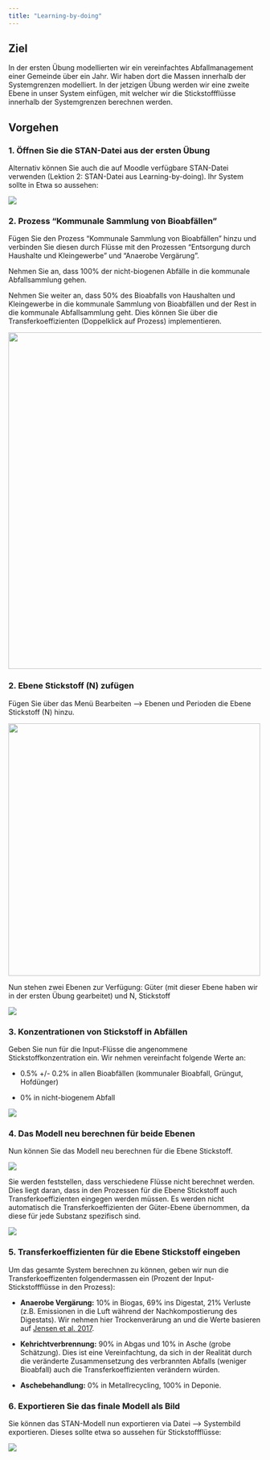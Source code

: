 ```yaml
---
title: "Learning-by-doing"
---
```


## Ziel

In der ersten Übung modellierten wir ein vereinfachtes Abfallmanagement einer Gemeinde über ein Jahr. Wir haben dort die Massen innerhalb der Systemgrenzen modelliert. In der jetzigen Übung werden wir eine zweite Ebene in unser System einfügen, mit welcher wir die Stickstoffflüsse innerhalb der Systemgrenzen berechnen werden.

## Vorgehen

### 1. Öffnen Sie die STAN-Datei aus der ersten Übung

Alternativ können Sie auch die auf Moodle verfügbare STAN-Datei verwenden (Lektion 2: STAN-Datei aus Learning-by-doing). Ihr System sollte in Etwa so aussehen:

![](images/Lektion_1_2_1.png)

### 2. Prozess "Kommunale Sammlung von Bioabfällen"

Fügen Sie den Prozess "Kommunale Sammlung von Bioabfällen" hinzu und verbinden Sie diesen durch Flüsse mit den Prozessen "Entsorgung durch Haushalte und Kleingewerbe" und "Anaerobe Vergärung".

Nehmen Sie an, dass 100% der nicht-biogenen Abfälle in die kommunale Abfallsammlung gehen.

Nehmen Sie weiter an, dass 50% des Bioabfalls von Haushalten und Kleingewerbe in die kommunale Sammlung von Bioabfällen und der Rest in die kommunale Abfallsammlung geht. Dies können Sie über die Transferkoeffizienten (Doppelklick auf Prozess) implementieren.

![](images/Lektion_2_2_1.png){fig-align="center" width="668"}

### 2. Ebene Stickstoff (N) zufügen

Fügen Sie über das Menü Bearbeiten --\> Ebenen und Perioden die Ebene Stickstoff (N) hinzu.

![](images/Lektion_2_2_2.png){fig-align="center" width="501"}

Nun stehen zwei Ebenen zur Verfügung: Güter (mit dieser Ebene haben wir in der ersten Übung gearbeitet) und N, Stickstoff

![](images/Lektion_2_2_3.png)

### 3. Konzentrationen von Stickstoff in Abfällen

Geben Sie nun für die Input-Flüsse die angenommene Stickstoffkonzentration ein. Wir nehmen vereinfacht folgende Werte an:

-   0.5% +/- 0.2% in allen Bioabfällen (kommunaler Bioabfall, Grüngut, Hofdünger)

-   0% in nicht-biogenem Abfall

![](images/Lektion_2_2_4.png)

### 4. Das Modell neu berechnen für beide Ebenen

Nun können Sie das Modell neu berechnen für die Ebene Stickstoff.

![](images/Lektion_2_2_5.png)

Sie werden feststellen, dass verschiedene Flüsse nicht berechnet werden. Dies liegt daran, dass in den Prozessen für die Ebene Stickstoff auch Transferkoeffizienten eingegen werden müssen. Es werden nicht automatisch die Transferkoeffizienten der Güter-Ebene übernommen, da diese für jede Substanz spezifisch sind.

![](images/Lektion_2_2_6.png)

### 5. Transferkoeffizienten für die Ebene Stickstoff eingeben

Um das gesamte System berechnen zu können, geben wir nun die Transferkoeffizenten folgendermassen ein (Prozent der Input-Stickstoffflüsse in den Prozess):

-   **Anaerobe Vergärung:** 10% in Biogas, 69% ins Digestat, 21% Verluste (z.B. Emissionen in die Luft während der Nachkompostierung des Digestats). Wir nehmen hier Trockenverärung an und die Werte basieren auf [Jensen et al. 2017](https://www.sciencedirect.com/science/article/pii/S0956053X17301769?via%3Dihub).

-   **Kehrichtverbrennung:** 90% in Abgas und 10% in Asche (grobe Schätzung). Dies ist eine Vereinfachtung, da sich in der Realität durch die veränderte Zusammensetzung des verbrannten Abfalls (weniger Bioabfall) auch die Transferkoeffizienten verändern würden.

-   **Aschebehandlung:** 0% in Metallrecycling, 100% in Deponie.

### 6. Exportieren Sie das finale Modell als Bild

Sie können das STAN-Modell nun exportieren via Datei --\> Systembild exportieren. Dieses sollte etwa so aussehen für Stickstoffflüsse:

![](images/Lektion_2_2_7.png)
